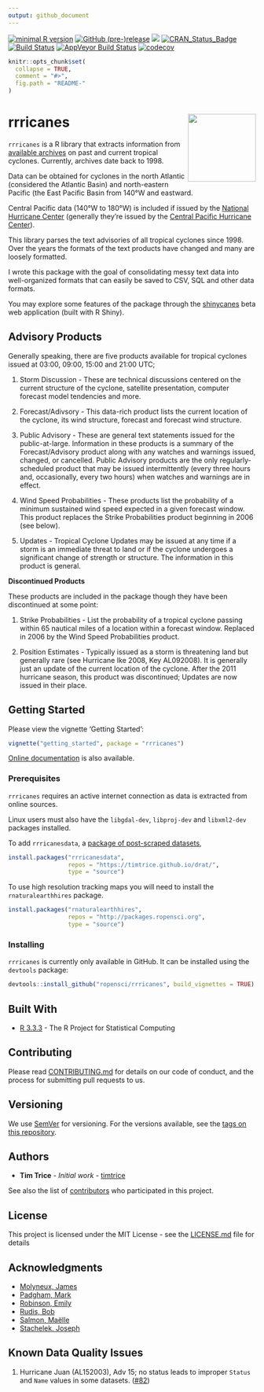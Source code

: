 ```yaml
---
output: github_document
---
```


[![minimal R version](https://img.shields.io/badge/R%3E%3D-3.5.0-6666ff.svg)](https://cran.r-project.org/) 
[![GitHub (pre-)release](https://img.shields.io/github/release/ropensci/rrricanes/all.svg)](https://github.com/ropensci/rrricanes/tags)
[![](https://badges.ropensci.org/118_status.svg)](https://github.com/ropensci/onboarding/issues/118)
[![CRAN_Status_Badge](http://www.r-pkg.org/badges/version/rrricanes)](https://cran.r-project.org/package=rrricanes)
[![Build Status](https://img.shields.io/travis/ropensci/rrricanes/master.svg)](https://travis-ci.org/ropensci/rrricanes)
[![AppVeyor Build Status](https://img.shields.io/appveyor/ci/timtrice/rrricanes-g4dos/master.svg)](https://ci.appveyor.com/project/timtrice/rrricanes-g4dos)
[![codecov](https://codecov.io/gh/ropensci/rrricanes/branch/master/graph/badge.svg)](https://codecov.io/gh/ropensci/rrricanes) 

```r
knitr::opts_chunk$set(
  collapse = TRUE,
  comment = "#>",
  fig.path = "README-"
)
```

# rrricanes <img src='man/figures/logo.png' align="right" height="138" />

`rrricanes` is a R library that extracts information from [available archives](http://www.nhc.noaa.gov/archive/1998/1998archive.shtml) on past and current tropical cyclones. Currently, archives date back to 1998. 

Data can be obtained for cyclones in the north Atlantic (considered the Atlantic Basin) and north-eastern Pacific (the East Pacific Basin from 140&deg;W and eastward. 

Central Pacific data (140&deg;W to 180&deg;W) is included if issued by the [National Hurricane Center](http://www.nhc.noaa.gov/) (generally they're issued by the [Central Pacific Hurricane Center](http://www.prh.noaa.gov/cphc/)).

This library parses the text advisories of all tropical cyclones since 1998. Over the years the formats of the text products have changed and many are loosely formatted. 

I wrote this package with the goal of consolidating messy text data into well-organized formats that can easily be saved to CSV, SQL and other data formats. 

You may explore some features of the package through the [shinycanes](https://timtrice.shinyapps.io/shinycanes/) beta web application (built with R Shiny).

## Advisory Products

Generally speaking, there are five products available for tropical cyclones issued at 03:00, 09:00, 15:00 and 21:00 UTC;  

1. Storm Discussion - These are technical discussions centered on the current structure of the cyclone, satellite presentation, computer forecast model tendencies and more. 

2. Forecast/Adivsory - This data-rich product lists the current location of the cyclone, its wind structure, forecast and forecast wind structure.

3. Public Advisory - These are general text statements issued for the public-at-large. Information in these products is a summary of the Forecast/Advisory product along with any watches and warnings issued, changed, or cancelled. Public Advisory products are the only regularly-scheduled product that may be issued intermittently (every three hours and, occasionally, every two hours) when watches and warnings are in effect.

4. Wind Speed Probabilities - These products list the probability of a minimum sustained wind speed expected in a given forecast window. This product replaces the Strike Probabilities product beginning in 2006 (see below).

5. Updates - Tropical Cyclone Updates may be issued at any time if a storm is an immediate threat to land or if the cyclone undergoes a significant change of strength or structure. The information in this product is general.

__Discontinued Products__

These products are included in the package though they have been discontinued at some point:

1. Strike Probabilities - List the probability of a tropical cyclone passing within 65 nautical miles of a location within a forecast window. Replaced in 2006 by the Wind Speed Probabilities product.

2. Position Estimates - Typically issued as a storm is threatening land but generally rare (see Hurricane Ike 2008, Key AL092008). It is generally just an update of the current location of the cyclone. After the 2011 hurricane season, this product was discontinued; Updates are now issued in their place.

## Getting Started

Please view the vignette 'Getting Started':

```r
vignette("getting_started", package = "rrricanes")
```

[Online documentation](https://timtrice.github.io/rrricanes/) is also available.

### Prerequisites

`rrricanes` requires an active internet connection as data is extracted from online sources.

Linux users must also have the `libgdal-dev`, `libproj-dev` and `libxml2-dev` packages installed.

To add `rrricanesdata`, a [package of post-scraped datasets](https://github.com/ropensci/rrricanesdata), 

```r
install.packages("rrricanesdata", 
                 repos = "https://timtrice.github.io/drat/", 
                 type = "source")
```

To use high resolution tracking maps you will need to install the `rnaturalearthhires` package. 

```r
install.packages("rnaturalearthhires",
                 repos = "http://packages.ropensci.org",
                 type = "source")
```

### Installing

`rrricanes` is currently only available in GitHub. It can be installed using the `devtools` package:

```r
devtools::install_github("ropensci/rrricanes", build_vignettes = TRUE)
```

## Built With

* [R 3.3.3](https://www.r-project.org/) - The R Project for Statistical Computing

## Contributing

Please read [CONTRIBUTING.md](https://github.com/ropensci/rrricanes/blob/master/.github/CONTRIBUTING.md) for details on our code of conduct, and the process for submitting pull requests to us.

## Versioning

We use [SemVer](http://semver.org/) for versioning. For the versions available, see the [tags on this repository](https://github.com/ropensci/rrricanes/tags). 

## Authors

* **Tim Trice** - *Initial work* - [timtrice](https://github.com/timtrice)

See also the list of [contributors](https://github.com/ropensci/rrricanes/contributors) who participated in this project.

## License

This project is licensed under the MIT License - see the [LICENSE.md](LICENSE.md) file for details

## Acknowledgments

* [Molyneux, James](https://github.com/jimmylovestea)
* [Padgham, Mark](https://github.com/mpadge)
* [Robinson, Emily](https://github.com/robinsones)
* [Rudis, Bob](https://github.com/hrbrmstr)
* [Salmon, Maëlle](https://github.com/maelle)
* [Stachelek, Joseph](https://github.com/jsta)

## Known Data Quality Issues

1. Hurricane Juan (AL152003), Adv 15; no status leads to improper `Status` and `Name` values in some datasets. ([#82](https://github.com/ropensci/rrricanes/issues/82))
